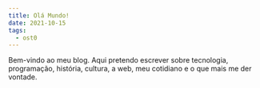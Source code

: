 ```yaml
---
title: Olá Mundo!
date: 2021-10-15
tags:
  - ost0
---
```



Bem-vindo ao meu blog. Aqui pretendo escrever sobre tecnologia, programação, história, cultura, a web, meu cotidiano e o que mais me der vontade.